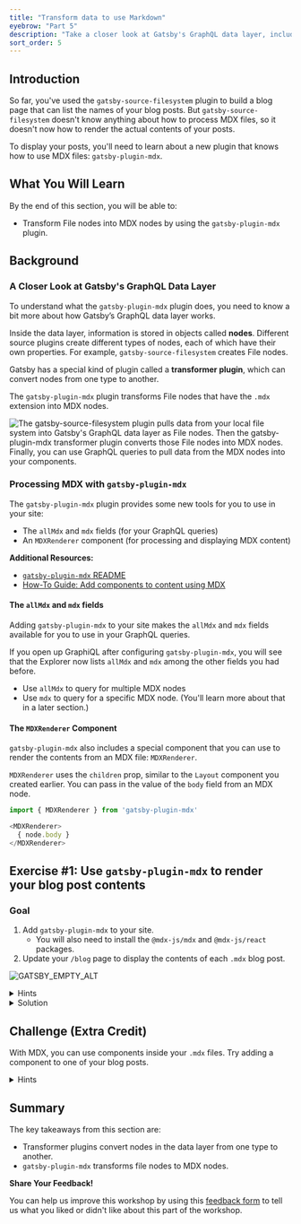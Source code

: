 ```yaml
---
title: "Transform data to use Markdown"
eyebrow: "Part 5"
description: "Take a closer look at Gatsby's GraphQL data layer, including how you can transform data from one type to another."
sort_order: 5
---
```



## Introduction

So far, you've used the `gatsby-source-filesystem` plugin to build a blog page that can list the names of your blog posts. But `gatsby-source-filesystem` doesn't know anything about how to process MDX files, so it doesn't now how to render the actual contents of your posts.

To display your posts, you'll need to learn about a new plugin that knows how to use MDX files: `gatsby-plugin-mdx`.

## What You Will Learn

By the end of this section, you will be able to:

- Transform File nodes into MDX nodes by using the `gatsby-plugin-mdx` plugin.

## Background

### A Closer Look at Gatsby's GraphQL Data Layer

To understand what the `gatsby-plugin-mdx` plugin does, you need to know a bit more about how Gatsby’s GraphQL data layer works.

Inside the data layer, information is stored in objects called **nodes**. Different source plugins create different types of nodes, each of which have their own properties. For example, `gatsby-source-filesystem` creates File nodes.

Gatsby has a special kind of plugin called a **transformer plugin**, which can convert nodes from one type to another.

The `gatsby-plugin-mdx` plugin transforms File nodes that have the `.mdx` extension into MDX nodes.

![The gatsby-source-filesystem plugin pulls data from your local file system into Gatsby's GraphQL data layer as File nodes. Then the gatsby-plugin-mdx transformer plugin converts those File nodes into MDX nodes. Finally, you can use GraphQL queries to pull data from the MDX nodes into your components.](./data-layer-with-nodes.png)

### Processing MDX with `gatsby-plugin-mdx`

The `gatsby-plugin-mdx` plugin provides some new tools for you to use in your site:

* The `allMdx` and `mdx` fields (for your GraphQL queries)
* An `MDXRenderer` component (for processing and displaying MDX content)

<Calloutbox>

**Additional Resources:**

* [`gatsby-plugin-mdx` README](https://www.gatsbyjs.com/plugins/gatsby-plugin-mdx)
* [How-To Guide: Add components to content using MDX](https://www.gatsbyjs.com/docs/how-to/routing/mdx/)

</Calloutbox>

#### The `allMdx` and `mdx` fields

Adding `gatsby-plugin-mdx` to your site makes the `allMdx` and `mdx` fields available for you to use in your GraphQL queries.

If you open up GraphiQL after configuring `gatsby-plugin-mdx`, you will see that the Explorer now lists `allMdx` and `mdx` among the other fields you had before.

* Use `allMdx` to query for multiple MDX nodes
* Use `mdx` to query for a specific MDX node. (You'll learn more about that in a later section.)

#### The `MDXRenderer` Component

`gatsby-plugin-mdx` also includes a special component that you can use to render the contents from an MDX file: `MDXRenderer`.

`MDXRenderer` uses the `children` prop, similar to the `Layout` component you created earlier. You can pass in the value of the `body` field from an MDX node.

```javascript
import { MDXRenderer } from 'gatsby-plugin-mdx'

<MDXRenderer>
  { node.body }
</MDXRenderer>
```


## Exercise #1: Use `gatsby-plugin-mdx` to render your blog post contents

### Goal

1. Add `gatsby-plugin-mdx` to your site.
    * You will also need to install the `@mdx-js/mdx` and `@mdx-js/react` packages.
1. Update your `/blog` page to display the contents of each `.mdx` blog post.

![GATSBY_EMPTY_ALT](./exercise-1-goal.png)

<details>
  <summary>Hints</summary>

* Remember the three steps for setting up a plugin?
* Update your page query to use `allMdx` instead.
* Use the `<MDXRenderer>` component to render the content of your blog posts.

</details>

<details>
  <summary>Solution</summary>

You'll learn more if you work through the exercise on your own.

But if you get stuck, here's [one possible solution](https://github.com/meganesu/gatsby-intro-workshop-example-site-with-v3/compare/part4-exercise3...part5-exercise1).

</details>

## Challenge (Extra Credit)

With MDX, you can use components inside your `.mdx` files. Try adding a component to one of your blog posts.

<details>
  <summary>Hints</summary>

Need help with the syntax? Check out the Gatsby documentation on [Writing Pages in MDX](https://www.gatsbyjs.com/docs/mdx/writing-pages/).

</details>

## Summary

The key takeaways from this section are:

- Transformer plugins convert nodes in the data layer from one type to another.
- `gatsby-plugin-mdx` transforms file nodes to MDX nodes.

<Calloutbox>

**Share Your Feedback!**

You can help us improve this workshop by using this [feedback form](https://docs.google.com/forms/d/e/1FAIpQLScQSMjKfAaukPiiwvPTpIG3nKEF5pjY0Y_nZX6TGj0L9Tx31w/viewform?usp=pp_url&entry.2075407804=Part+5) to tell us what you liked or didn't like about this part of the workshop.

</Calloutbox>

<PreviousNext
  prevTo="/part-4"
  prevText="Part 4"
  nextTo="/part-6"
  nextText="Part 6"
/>
